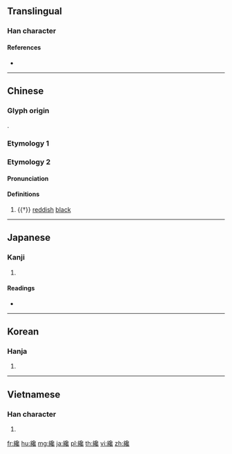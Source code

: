 {{character info/new}}
==Translingual==

===Han character===
{{Han char|rn=120|rad=糸|as=17|sn=23|four=27913|canj=VFNRI}}

====References====
* {{Han ref|kx=0943.270|dkj=28070|dj=1383.260|hdz=53469.050|uh=7E94|ud=32404|bh=C5D7|bd=50647}}

----

==Chinese==

===Glyph origin===
{{Han etym}}
{{Han compound|糸|毚|ls=psc|c1=s|c2=p}}.

===Etymology 1===
{{zh-see|才||[[just]]; [[only]]}}

===Etymology 2===
{{zh-forms}}

====Pronunciation====
{{zh-pron
|m=shān
|c=
|h=pfs=
|md=
|mn=
|w=
|mc=2
|oc=3
|cat=n
}}

====Definitions====
{{zh-hanzi}}

# {{†}} [[reddish]] [[black]]

----

==Japanese==

===Kanji===
{{ja-kanji|grade=|rs=糸17}}

# {{defn|lang=ja|sort=糸17}}

====Readings====
* {{ja-readings|on=[[さん]] (san), [[さい]] (sai)|kun=[[わずか]] (wazuka)|nanori=}}

----

==Korean==

===Hanja===
{{ko-hanja|hangeul=재|eumhun=|rv=jae|mr=chae|y=cay}}

# {{defn|lang=ko|sort=糸17}}

----

==Vietnamese==

===Han character===
{{vi-hantu|[[tài]]|rs=糸17}}

# {{defn|lang=vi|sort=糸17}}

[[fr:纔]]
[[hu:纔]]
[[mg:纔]]
[[ja:纔]]
[[pl:纔]]
[[th:纔]]
[[vi:纔]]
[[zh:纔]]